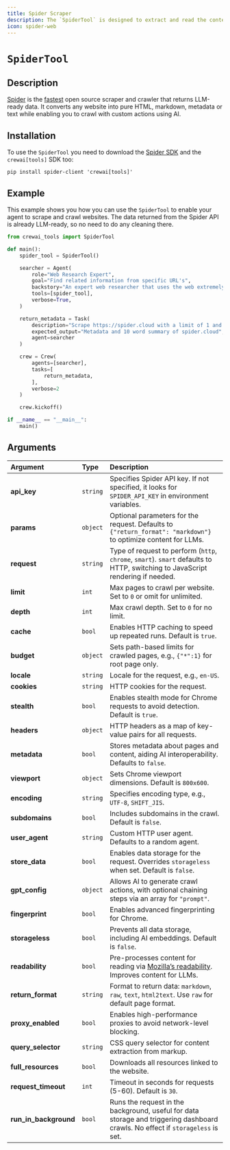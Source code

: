 ```yaml
---
title: Spider Scraper
description: The `SpiderTool` is designed to extract and read the content of a specified website using Spider.
icon: spider-web
---
```


# `SpiderTool`

## Description

[Spider](https://spider.cloud/?ref=crewai) is the [fastest](https://github.com/spider-rs/spider/blob/main/benches/BENCHMARKS.md#benchmark-results) 
open source scraper and crawler that returns LLM-ready data. 
It converts any website into pure HTML, markdown, metadata or text while enabling you to crawl with custom actions using AI.

## Installation

To use the `SpiderTool` you need to download the [Spider SDK](https://pypi.org/project/spider-client/) 
and the `crewai[tools]` SDK too:

```shell
pip install spider-client 'crewai[tools]'
```

## Example

This example shows you how you can use the `SpiderTool` to enable your agent to scrape and crawl websites. 
The data returned from the Spider API is already LLM-ready, so no need to do any cleaning there.

```python Code
from crewai_tools import SpiderTool

def main():
    spider_tool = SpiderTool()

    searcher = Agent(
        role="Web Research Expert",
        goal="Find related information from specific URL's",
        backstory="An expert web researcher that uses the web extremely well",
        tools=[spider_tool],
        verbose=True,
    )

    return_metadata = Task(
        description="Scrape https://spider.cloud with a limit of 1 and enable metadata",
        expected_output="Metadata and 10 word summary of spider.cloud",
        agent=searcher
    )

    crew = Crew(
        agents=[searcher],
        tasks=[
            return_metadata,
        ],
        verbose=2
    )

    crew.kickoff()

if __name__ == "__main__":
    main()
```

## Arguments
| Argument          | Type     | Description                                                                                                                                           |
|:------------------|:---------|:-----------------------------------------------------------------------------------------------------------------------------------------------------|
| **api_key**         | `string`   | Specifies Spider API key. If not specified, it looks for `SPIDER_API_KEY` in environment variables.                                                   |
| **params**          | `object`   | Optional parameters for the request. Defaults to `{"return_format": "markdown"}` to optimize content for LLMs.                                        |
| **request**         | `string`   | Type of request to perform (`http`, `chrome`, `smart`). `smart` defaults to HTTP, switching to JavaScript rendering if needed.                        |
| **limit**           | `int`      | Max pages to crawl per website. Set to `0` or omit for unlimited.                                                                                     |
| **depth**           | `int`      | Max crawl depth. Set to `0` for no limit.                                                                                                             |
| **cache**           | `bool`     | Enables HTTP caching to speed up repeated runs. Default is `true`.                                                                                    |
| **budget**          | `object`   | Sets path-based limits for crawled pages, e.g., `{"*":1}` for root page only.                                                                          |
| **locale**          | `string`   | Locale for the request, e.g., `en-US`.                                                                                                                |
| **cookies**         | `string`   | HTTP cookies for the request.                                                                                                                         |
| **stealth**         | `bool`     | Enables stealth mode for Chrome requests to avoid detection. Default is `true`.                                                                       |
| **headers**         | `object`   | HTTP headers as a map of key-value pairs for all requests.                                                                                            |
| **metadata**        | `bool`     | Stores metadata about pages and content, aiding AI interoperability. Defaults to `false`.                                                             |
| **viewport**        | `object`   | Sets Chrome viewport dimensions. Default is `800x600`.                                                                                                |
| **encoding**        | `string`   | Specifies encoding type, e.g., `UTF-8`, `SHIFT_JIS`.                                                                                                  |
| **subdomains**      | `bool`     | Includes subdomains in the crawl. Default is `false`.                                                                                                 |
| **user_agent**      | `string`   | Custom HTTP user agent. Defaults to a random agent.                                                                                                   |
| **store_data**      | `bool`     | Enables data storage for the request. Overrides `storageless` when set. Default is `false`.                                                           |
| **gpt_config**      | `object`   | Allows AI to generate crawl actions, with optional chaining steps via an array for `"prompt"`.                                                        |
| **fingerprint**     | `bool`     | Enables advanced fingerprinting for Chrome.                                                                                                           |
| **storageless**     | `bool`     | Prevents all data storage, including AI embeddings. Default is `false`.                                                                               |
| **readability**     | `bool`     | Pre-processes content for reading via [Mozilla’s readability](https://github.com/mozilla/readability). Improves content for LLMs.                      |
| **return_format**   | `string`   | Format to return data: `markdown`, `raw`, `text`, `html2text`. Use `raw` for default page format.                                                     |
| **proxy_enabled**   | `bool`     | Enables high-performance proxies to avoid network-level blocking.                                                                                     |
| **query_selector**  | `string`   | CSS query selector for content extraction from markup.                                                                                                |
| **full_resources**  | `bool`     | Downloads all resources linked to the website.                                                                                                        |
| **request_timeout** | `int`      | Timeout in seconds for requests (5-60). Default is `30`.                                                                                              |
| **run_in_background** | `bool`   | Runs the request in the background, useful for data storage and triggering dashboard crawls. No effect if `storageless` is set.                        |